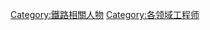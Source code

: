 {{Commonscat|Railroad engineers}}

[[Category:鐵路相關人物|Category:鐵路相關人物]]
[[Category:各领域工程师|Category:各领域工程师]]